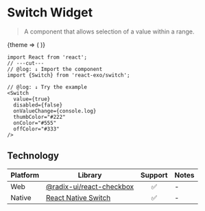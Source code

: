 
# Switch Widget

> A component that allows selection of a value within a range.

<Theme>
  {theme => (
    <Switch
      disabled={false}
      onValueChange={console.log}
      thumbColor={theme === 'dark' ? '#222' : '#555'}
      onColor={theme === 'dark' ? '#555' : '#CCC'}
      offColor={theme === 'dark' ? '#333' : '#999'}
    />
  )}
</Theme>

```tsx twoslash
import React from 'react';
// ---cut---
// @log: ↓ Import the component
import {Switch} from 'react-exo/switch';

// @log: ↓ Try the example
<Switch
  value={true}
  disabled={false}
  onValueChange={console.log}
  thumbColor="#222"
  onColor="#555"
  offColor="#333"
/>
```

## Technology

| Platform | Library | Support | Notes |
| -------- | ---------- | :--------: | :---- |
| Web | [@radix-ui/react-checkbox](https://www.radix-ui.com/primitives/docs/components/switch) | ✅ | - |
| Native | [React Native Switch](https://reactnative.dev/docs/switch) | ✅ | - |
